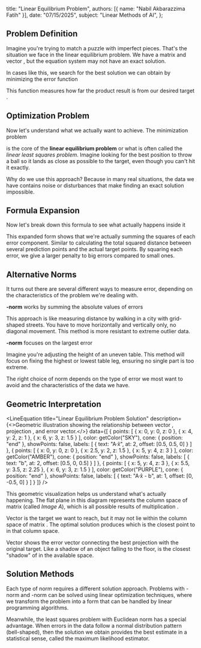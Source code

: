   title: "Linear Equilibrium Problem",
  authors: [{ name: "Nabil Akbarazzima Fatih" }],
  date: "07/15/2025",
  subject: "Linear Methods of AI",
};


## Problem Definition

Imagine you're trying to match a puzzle with imperfect pieces. That's the situation we face in the linear equilibrium problem. We have a matrix <InlineMath math="A \in \mathbb{R}^{m \times n}" /> and vector <InlineMath math="b \in \mathbb{R}^m" />, but the equation system <InlineMath math="A \cdot x = b" /> may not have an exact solution.

In cases like this, we search for the best solution we can obtain by minimizing the error function

<BlockMath math="F(x) = \|A \cdot x - b\|_2^2" />

This function measures how far the product result <InlineMath math="A \cdot x" /> is from our desired target <InlineMath math="b" />.

## Optimization Problem

Now let's understand what we actually want to achieve. The minimization problem

<BlockMath math="\min_x \|A \cdot x - b\|_2^2" />

is the core of the **linear equilibrium problem** or what is often called the *linear least squares problem*. Imagine looking for the best position to throw a ball so it lands as close as possible to the target, even though you can't hit it exactly.

Why do we use this approach? Because in many real situations, the data we have contains noise or disturbances that make finding an exact solution impossible.

## Formula Expansion

Now let's break down this formula to see what actually happens inside it

<MathContainer>
<BlockMath math="\min_x \|A \cdot x - b\|_2^2 = \min_x \sum_{i=1}^{n} (A \cdot x - b)_i^2" />
</MathContainer>

This expanded form shows that we're actually summing the squares of each error component. Similar to calculating the total squared distance between several prediction points and the actual target points. By squaring each error, we give a larger penalty to big errors compared to small ones.

## Alternative Norms

It turns out there are several different ways to measure error, depending on the characteristics of the problem we're dealing with.

**<InlineMath math="\ell_1" />-norm** works by summing the absolute values of errors

<BlockMath math="\min_x \|A \cdot x - b\|_1 = \min_x \sum_{i=1}^{n} |(A \cdot x - b)_i|" />

This approach is like measuring distance by walking in a city with grid-shaped streets. You have to move horizontally and vertically only, no diagonal movement. This method is more resistant to extreme outlier data.

**<InlineMath math="\ell_\infty" />-norm** focuses on the largest error

<BlockMath math="\min_x \|A \cdot x - b\|_\infty = \min_x \max_{i=1,\ldots,n} |(A \cdot x - b)_i|" />

Imagine you're adjusting the height of an uneven table. This method will focus on fixing the highest or lowest table leg, ensuring no single part is too extreme.

The right choice of norm depends on the type of error we most want to avoid and the characteristics of the data we have.

## Geometric Interpretation

<LineEquation
  title="Linear Equilibrium Problem Solution"
  description={<>Geometric illustration showing the relationship between vector <InlineMath math="b" />, projection <InlineMath math="A\hat{x}" />, and error vector.</>}
  data={[
    {
      points: [
        { x: 0, y: 0, z: 0 },
        { x: 4, y: 2, z: 1 },
        { x: 6, y: 3, z: 1.5 }
      ],
      color: getColor("SKY"),
      cone: { position: "end" },
      showPoints: false,
      labels: [
        { text: "A·x̂", at: 2, offset: [0.5, 0.5, 0] }
      ]
    },
    {
      points: [
        { x: 0, y: 0, z: 0 },
        { x: 2.5, y: 2, z: 1.5 },
        { x: 5, y: 4, z: 3 }
      ],
      color: getColor("AMBER"),
      cone: { position: "end" },
      showPoints: false,
      labels: [
        { text: "b", at: 2, offset: [0.5, 0, 0.5] }
      ]
    },
    {
      points: [
        { x: 5, y: 4, z: 3 },
        { x: 5.5, y: 3.5, z: 2.25 },
        { x: 6, y: 3, z: 1.5 }
      ],
      color: getColor("PURPLE"),
      cone: { position: "end" },
      showPoints: false,
      labels: [
        { text: "A·x̂ - b", at: 1, offset: [0, -0.5, 0] }
      ]
    }
  ]}
/>

This geometric visualization helps us understand what's actually happening. The flat plane in this diagram represents the column space of matrix <InlineMath math="A" /> (called *Image A*), which is all possible results of multiplication <InlineMath math="A \cdot x" />.

Vector <InlineMath math="b" /> is the target we want to reach, but it may not lie within the column space of matrix <InlineMath math="A" />. The optimal solution <InlineMath math="\hat{x}" /> produces <InlineMath math="A\hat{x}" /> which is the closest point to <InlineMath math="b" /> in that column space.

Vector <InlineMath math="A\hat{x} - b" /> shows the error vector connecting the best projection with the original target. Like a shadow of an object falling to the floor, <InlineMath math="A\hat{x}" /> is the closest "shadow" of <InlineMath math="b" /> in the available space.

## Solution Methods

Each type of norm requires a different solution approach. Problems with <InlineMath math="\ell_1" />-norm and <InlineMath math="\ell_\infty" />-norm can be solved using linear optimization techniques, where we transform the problem into a form that can be handled by linear programming algorithms.

Meanwhile, the least squares problem with Euclidean norm has a special advantage. When errors in the data follow a normal distribution pattern (bell-shaped), then the solution we obtain provides the best estimate in a statistical sense, called the maximum likelihood estimator.